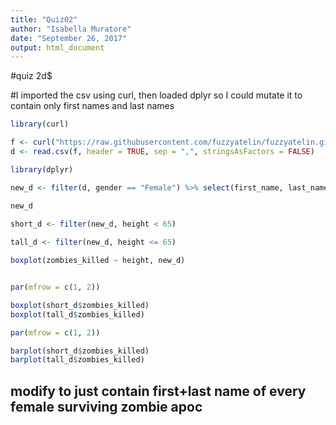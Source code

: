 ```yaml
---
title: "Quiz02"
author: "Isabella Muratore"
date: "September 26, 2017"
output: html_document
---
```


#quiz 2d$

#I imported the csv using curl, then loaded dplyr so I could mutate it to contain only first names and last names

```r
library(curl)

f <- curl("https://raw.githubusercontent.com/fuzzyatelin/fuzzyatelin.github.io/master/AN597_Fall17/zombies.csv")
d <- read.csv(f, header = TRUE, sep = ",", stringsAsFactors = FALSE)

library(dplyr)

new_d <- filter(d, gender == "Female") %>% select(first_name, last_name, height, weight, zombies_killed)

new_d

short_d <- filter(new_d, height < 65)
  
tall_d <- filter(new_d, height <= 65)

boxplot(zombies_killed ~ height, new_d)


par(mfrow = c(1, 2))

boxplot(short_d$zombies_killed)
boxplot(tall_d$zombies_killed)

par(mfrow = c(1, 2))

barplot(short_d$zombies_killed)
barplot(tall_d$zombies_killed)

```

## modify to just contain first+last name of every female surviving zombie apoc